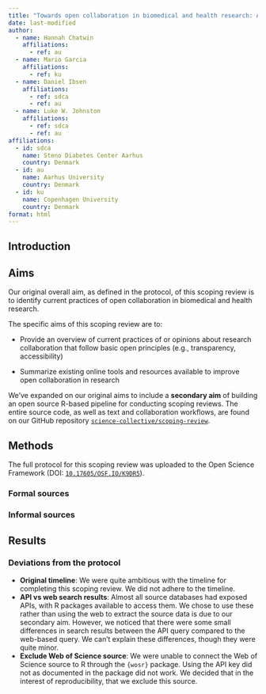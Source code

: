 ```yaml
---
title: "Towards open collaboration in biomedical and health research: A scoping review"
date: last-modified
author: 
  - name: Hannah Chatwin
    affiliations: 
      - ref: au
  - name: Mario Garcia
    affiliations: 
      - ref: ku
  - name: Daniel Ibsen
    affiliations: 
      - ref: sdca
      - ref: au
  - name: Luke W. Johnston
    affiliations: 
      - ref: sdca
      - ref: au
affiliations:
  - id: sdca
    name: Steno Diabetes Center Aarhus
    country: Denmark
  - id: au
    name: Aarhus University
    country: Denmark
  - id: ku
    name: Copenhagen University
    country: Denmark
format: html
---
```


## Introduction

## Aims

Our original overall aim, as defined in the protocol, of this scoping
review is to identify current practices of open collaboration in
biomedical and health research.

The specific aims of this scoping review are to:

-   Provide an overview of current practices of or opinions about
    research collaboration that follow basic open principles (e.g.,
    transparency, accessibility)

-   Summarize existing online tools and resources available to improve
    open collaboration in research

We've expanded on our original aims to include a **secondary aim** of
building an open source R-based pipeline for conducting scoping reviews.
The entire source code, as well as text and collaboration workflows, are
found on our GitHub repository
[`science-collective/scoping-review`](https://github.com/science-collective/scoping-review).

## Methods

The full protocol for this scoping review was uploaded to the Open
Science Framework (DOI:
[`10.17605/OSF.IO/K9DR5`](https://doi.org/10.17605/OSF.IO/K9DR5)).

<!-- TODO: convert this to reference -->

### Formal sources

### Informal sources

<!-- TODO: need to add how we searched online sources, like lab websites -->

## Results

### Deviations from the protocol

-   **Original timeline**: We were quite ambitious with the timeline for
    completing this scoping review. We did not adhere to the timeline.
-   **API vs web search results**: Almost all source databases had
    exposed APIs, with R packages available to access them. We chose to
    use these rather than using the web to extract the source data is
    due to our secondary aim. However, we noticed that there were some
    small differences in search results between the API query compared
    to the web-based query. We can't explain these differences, though
    they were quite minor.
-   **Exclude Web of Science source**: We were unable to connect the Web
    of Science source to R through the `{wosr}` package. Using the API
    key did not as documented in the package did not work. We decided
    that in the interest of reproducibility, that we exclude this
    source.

